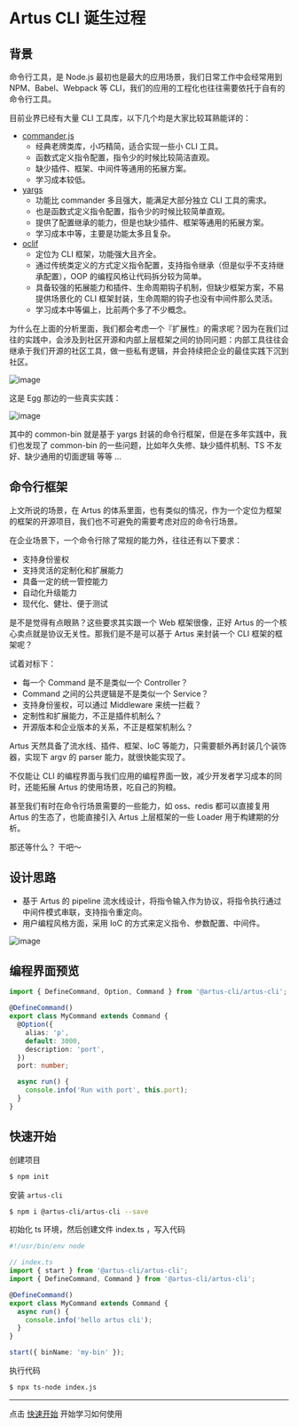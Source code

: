 # Artus CLI 诞生过程

## 背景

命令行工具，是 Node.js 最初也是最大的应用场景，我们日常工作中会经常用到 NPM、Babel、Webpack 等 CLI，我们的应用的工程化也往往需要依托于自有的命令行工具。

目前业界已经有大量 CLI 工具库，以下几个均是大家比较耳熟能详的：

- [commander.js](https://github.com/tj/commander.js)
  - 经典老牌类库，小巧精简，适合实现一些小 CLI 工具。
  - 函数式定义指令配置，指令少的时候比较简洁直观。
  - 缺少插件、框架、中间件等通用的拓展方案。
  - 学习成本较低。
- [yargs](https://github.com/yargs/yargs)
  - 功能比 commander 多且强大，能满足大部分独立 CLI 工具的需求。
  - 也是函数式定义指令配置，指令少的时候比较简单直观。
  - 提供了配置继承的能力，但是也缺少插件、框架等通用的拓展方案。
  - 学习成本中等，主要是功能太多且复杂。
- [oclif](https://oclif.io/)
  - 定位为 CLI 框架，功能强大且齐全。
  - 通过传统类定义的方式定义指令配置，支持指令继承（但是似乎不支持继承配置），OOP 的编程风格让代码拆分较为简单。
  - 具备较强的拓展能力和插件、生命周期钩子机制，但缺少框架方案，不易提供场景化的 CLI 框架封装，生命周期的钩子也没有中间件那么灵活。
  - 学习成本中等偏上，比前两个多了不少概念。

为什么在上面的分析里面，我们都会考虑一个『扩展性』的需求呢？因为在我们过往的实践中，会涉及到社区开源和内部上层框架之间的协同问题：内部工具往往会继承于我们开源的社区工具，做一些私有逻辑，并会持续把企业的最佳实践下沉到社区。

![image](https://user-images.githubusercontent.com/5856440/208103377-57ba656b-30bc-4329-88f1-35f0aa3cfaff.png)

这是 Egg 那边的一些真实实践：

![image](https://user-images.githubusercontent.com/5856440/208103403-dfdeb7c4-70bd-4415-b2d8-c3730b763fef.png)

其中的 common-bin 就是基于 yargs 封装的命令行框架，但是在多年实践中，我们也发现了 common-bin 的一些问题，比如年久失修、缺少插件机制、TS 不友好、缺少通用的切面逻辑 等等 ...

## 命令行框架

上文所说的场景，在 Artus 的体系里面，也有类似的情况，作为一个定位为框架的框架的开源项目，我们也不可避免的需要考虑对应的命令行场景。

在企业场景下，一个命令行除了常规的能力外，往往还有以下要求：

- 支持身份鉴权
- 支持灵活的定制化和扩展能力
- 具备一定的统一管控能力
- 自动化升级能力
- 现代化、健壮、便于测试

是不是觉得有点眼熟？这些要求其实跟一个 Web 框架很像，正好 Artus 的一个核心卖点就是协议无关性。那我们是不是可以基于 Artus 来封装一个 CLI 框架的框架呢？

试着对标下：

- 每一个 Command 是不是类似一个 Controller？
- Command 之间的公共逻辑是不是类似一个 Service？
- 支持身份鉴权，可以通过 Middleware 来统一拦截？
- 定制性和扩展能力，不正是插件机制么？
- 开源版本和企业版本的关系，不正是框架机制么？

Artus 天然具备了流水线、插件、框架、IoC 等能力，只需要额外再封装几个装饰器，实现下 argv 的 parser 能力，就很快能实现了。

不仅能让 CLI 的编程界面与我们应用的编程界面一致，减少开发者学习成本的同时，还能拓展 Artus 的使用场景，吃自己的狗粮。

甚至我们有时在命令行场景需要的一些能力，如 oss、redis 都可以直接复用 Artus 的生态了，也能直接引入 Artus 上层框架的一些 Loader 用于构建期的分析。

那还等什么？ 干吧～

## 设计思路

- 基于 Artus 的 pipeline 流水线设计，将指令输入作为协议，将指令执行通过中间件模式串联，支持指令重定向。
- 用户编程风格方面，采用 IoC 的方式来定义指令、参数配置、中间件。

![image](https://user-images.githubusercontent.com/5856440/208103431-5efab2c8-d848-4b46-8d9e-fe0922e51e23.png)

## 编程界面预览

```ts filename="index.ts"
import { DefineCommand, Option, Command } from '@artus-cli/artus-cli';

@DefineCommand()
export class MyCommand extends Command {
  @Option({
    alias: 'p',
    default: 3000,
    description: 'port',
  })
  port: number;

  async run() {
    console.info('Run with port', this.port);
  }
}
```

## 快速开始

创建项目

```bash filename="iTerm"
$ npm init
```

安装 `artus-cli`

```bash filename="iTerm"
$ npm i @artus-cli/artus-cli --save
```

初始化 ts 环境，然后创建文件 index.ts ，写入代码

```ts filename="index.ts"
#!/usr/bin/env node

// index.ts
import { start } from '@artus-cli/artus-cli';
import { DefineCommand, Command } from '@artus-cli/artus-cli';

@DefineCommand()
export class MyCommand extends Command {
  async run() {
    console.info('hello artus cli');
  }
}

start({ binName: 'my-bin' });
```

执行代码

```bash filename="iTerm"
$ npx ts-node index.js
```

---

点击 [快速开始](./1.quickstart) 开始学习如何使用
